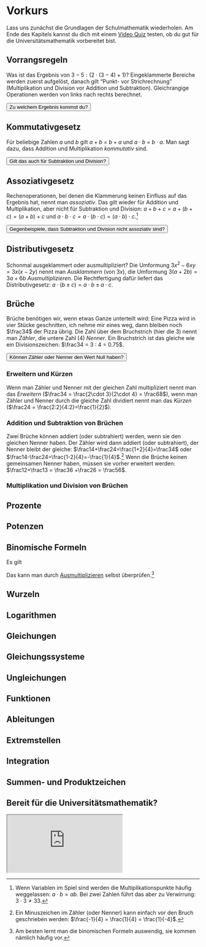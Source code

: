 # Vorkurs

Lass uns zunächst die Grundlagen der Schulmathematik wiederholen. Am Ende des Kapitels kannst du dich mit einem [Video Quiz](#bereit-f%C3%BCr-die-universit%C3%A4tsmathematik) testen, ob du gut für die Universitätsmathematik vorbereitet bist.

## Vorrangsregeln 

Was ist das Ergebnis von $3 - 5 : (2 \cdot (3 - 4) + 1)$? Eingeklammerte Bereiche werden zuerst aufgelöst, danach gilt "Punkt- vor Strichrechnung" (Multiplikation und Division vor Addition und Subtraktion). Gleichrangige Operationen werden von links nach rechts berechnet. 

<button class="button" onclick="reveal('button1')">Zu welchem Ergebnis kommst du?</button>

<div id="button1" class="solutionbox" style="display:none">
  \begin{align*}
    3 - 5 : (2 \cdot (3 - 4) + 1) &= 3 - 5 : (2 \cdot (-1) + 1) \\ &= 3 - 5 : (-2 + 1) \\ &= 3 - 5 : (-1) \\ &= 3 - (-5) \\ &= 8
  \end{align*}
</div>

## Kommutativgesetz 

Für beliebige Zahlen $a$ und $b$ gilt $a + b$ = $b + a$ und $a \cdot b$ = $b \cdot a$. Man sagt dazu, dass Addition und Multiplikation *kommutativ* sind. 

<button class="button" onclick="reveal('button2')">Gilt das auch für Subtraktion und Division?</button>

<div id="button2" class="solutionbox" style="display:none">
Nein, denn zum Beispiel $1-2 = -1 \neq 1 = 2-1$ und $1:2 = 0.5 \neq 2 = 2:1$.
</div>

## Assoziativgesetz

Rechenoperationen, bei denen die Klammerung keinen Einfluss auf das Ergebnis hat, nennt man *assoziativ*. Das gilt wieder für Addition und Multiplikation, aber nicht für Subtraktion und Division: $a + b + c = a + (b + c) = (a + b) + c$ und $a \cdot b \cdot c = a \cdot (b \cdot c) = (a \cdot b) \cdot c$.^[Wenn Variablen im Spiel sind werden die Multiplikationspunkte häufig weggelassen: $a \cdot b = ab$. Bei zwei Zahlen führt das aber zu Verwirrung: $3 \cdot 3 \neq 33$.]

<button class="button" onclick="reveal('button3')">Gegenbeispiele, dass Subtraktion und Division nicht assoziativ sind?</button>

<div id="button3" class="solutionbox" style="display:none">
Zum Beispiel $1-(2-3) = 2 \neq -4 = (1-2)-3$ und $8:(4:2) = 4 \neq 2 = (8:4):2$.
</div>

## Distributivgesetz 

Schonmal ausgeklammert oder ausmultipliziert? Die Umformung $3x^2 - 6xy = 3x(x - 2y)$ nennt man *Ausklammern* (von $3x$), die Umformung $3(a+2b) = 3a + 6b$ *Ausmultiplizieren*. Die Rechtfertigung dafür liefert das Distributivgesetz: $a \cdot (b \pm c) = a \cdot b \pm a \cdot c$.

## Brüche

Brüche benötigen wir, wenn etwas Ganze unterteilt wird: Eine Pizza wird in vier Stücke geschnitten, ich nehme mir eines weg, dann bleiben noch $\frac34$ der Pizza übrig. Die Zahl über dem Bruchstrich (hier die 3) nennt man *Zähler*, die untere Zahl (4) *Nenner*. Ein Bruchstrich ist das gleiche wie ein Divisionszeichen: $\frac34 = 3 : 4 = 0.75$.

<button class="button" onclick="reveal('button5')">Können Zähler oder Nenner den Wert Null haben?</button>

<div id="button5" class="solutionbox" style="display:none">
Der Nenner eines Bruches darf nie Null sein. Das ist gleichbedeutend damit, dass man nicht durch Null teilen darf. Der Zähler eines Bruches kann Null sein. In diesem Fall ist der Bruch gleich Null.
</div>

### Erweitern und Kürzen {-}

Wenn man Zähler und Nenner mit der gleichen Zahl multipliziert nennt man das *Erweitern* ($\frac34 = \frac{2\cdot 3}{2\cdot 4} = \frac68$), wenn man Zähler und Nenner durch die gleiche Zahl dividiert nennt man das *Kürzen* ($\frac24 = \frac{2:2}{4:2}=\frac{1}{2}$).

### Addition und Subtraktion von Brüchen {-}

Zwei Brüche können addiert (oder subtrahiert) werden, wenn sie den gleichen Nenner haben. Der Zähler wird dann addiert (oder subtrahiert), der Nenner bleibt der gleiche: $\frac14+\frac24=\frac{1+2}{4}=\frac34$ oder $\frac14-\frac24=\frac{1-2}{4}=-\frac{1}{4}$.^[Ein Minuszeichen im Zähler (oder Nenner) kann einfach vor den Bruch geschrieben werden: $\frac{-1}{4} = \frac{1}{4} = \frac{1}{-4}$.] Wenn die Brüche keinen gemeinsamen Nenner haben, müssen sie vorher erweitert werden: $\frac12+\frac13 = \frac36 +\frac26 = \frac56$.

### Multiplikation und Division von Brüchen {-}

## Prozente 

## Potenzen 

## Binomische Formeln 

Es gilt 

\begin{equation}
(a+b)^2 = a^2+2ab+b^2, (\#eq:binom1)
\end{equation}

\begin{equation}
(a-b)^2 = a^2-2ab+b^2,(\#eq:binom2)
\end{equation}

\begin{equation}
(a+b)(a-b) = a^2-b^2. (\#eq:binom3)
\end{equation}

Das kann man durch [Ausmultiplizieren](#distributivgesetz) selbst überprüfen.^[Am besten lernt man die binomischen Formeln auswendig, sie kommen nämlich häufig vor.]

## Wurzeln

## Logarithmen 

## Gleichungen 

## Gleichungssysteme 

## Ungleichungen 

## Funktionen 

## Ableitungen

## Extremstellen 

## Integration 

## Summen- und Produktzeichen 

## Bereit für die Universitätsmathematik?

<div class="yt-container">
  <iframe class="responsive-iframe" src="https://www.youtube.com/embed/tgbNymZ7vqY"></iframe>
</div>


